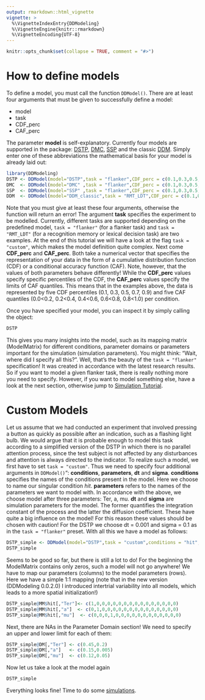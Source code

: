 ```yaml
---
output: rmarkdown::html_vignette
vignette: >
  %\VignetteIndexEntry{DDModeling}
  %\VignetteEngine{knitr::rmarkdown}
  %\VignetteEncoding{UTF-8}
---
```


```r
knitr::opts_chunk$set(collapse = TRUE, comment = "#>")
```

# How to define models
To define a model, you must call the function `DDModel()`. There are at least four arguments that must be given to successfully define a model:

* model
* task
* CDF_perc
* CAF_perc

The parameter **model** is self-explanatory. Currently four models are supported in the package:  [DSTP](https://psycnet.apa.org/buy/2010-14834-002), [DMC](https://www.ncbi.nlm.nih.gov/pubmed/25909766), [SSP](https://psycnet.apa.org/record/2011-23986-003) and the classic [DDM](https://psycnet.apa.org/record/1978-30970-001). Simply enter one of these abbreviations the mathematical basis for your model is already laid out:

```r
library(DDModeling)
DSTP <- DDModel(model="DSTP",task = "flanker",CDF_perc = c(0.1,0.3,0.5,0.7,0.9),CAF_perc = c(0.0,0.2,0.4,0.6,0.8,1.0))
DMC  <- DDModel(model="DMC" ,task = "flanker",CDF_perc = c(0.1,0.3,0.5,0.7,0.9),CAF_perc = c(0.0,0.2,0.4,0.6,0.8,1.0))
SSP  <- DDModel(model="SSP" ,task = "flanker",CDF_perc = c(0.1,0.3,0.5,0.7,0.9),CAF_perc = c(0.0,0.2,0.4,0.6,0.8,1.0))
DDM  <- DDModel(model="DDM_classic",task = "RMT_LDT",CDF_perc = c(0.1,0.3,0.5,0.7,0.9),CAF_perc = c(0.0,0.2,0.4,0.6,0.8,1.0))
```

Note that you must give at least these four arguments, otherwise the function will return an error! The argument **task** specifies the experiment to be modelled. Currently, different tasks are supported depending on the predefined model, `task = "flanker"` (for a flanker task) and `task = "RMT_LDT"` (for a recognition memory or lexical decision task) are two examples. At the end of this tutorial we will have a look at the flag `task = "custom"`, which makes the model definition quite complex. Next come **CDF_perc** and **CAF_perc**. Both take a numerical vector that specifies the representation of your data in the form of a cumulative distribution function (CDF) or a conditional accuracy function (CAF). Note, however, that the values of both parameters behave differently! While the **CDF_perc** values specify specific percentiles of the CDF, the **CAF_perc** values specify the limits of CAF quantiles. This means that in the examples above, the data is represented by five CDF percentiles (0.1, 0.3, 0.5, 0.7, 0.9) and five CAF quantiles (0.0<0.2, 0.2<0.4, 0.4<0.6, 0.6<0.8, 0.8<1.0) per condition.

Once you have specified your model, you can inspect it by simply calling the object:

```r
DSTP
```

This gives you many insights into the model, such as its mapping matrix (ModelMatrix) for different conditions, parameter domains or parameters important for the simulation (simulation parameters). You might think: "Wait, where did I specify all this?". Well, that's the beauty of the `task = "flanker"` specification! It was created in accordance with the latest research results. So if you want to model a given flanker task, there is really nothing more you need to specify. However, if you want to model something else, have a look at the next section, otherwise jump to [Simulation Tutorial](Model_simulation.html).

# Custom Models
Let us assume that we had conducted an experiment that involved pressing a button as quickly as possible after an indication, such as a flashing light bulb. We would argue that it is probable enough to model this task according to a simplified version of the DSTP in which there is no parallel attention process, since the test subject is not affected by any disturbances and attention is always directed to the indicator. To realize such a model, we first have to set `task = "custom"`. Thus we need to specify four additional arguments in `DDModel()`": **conditions**, **parameters**, **dt** and **sigma**. **conditions** specifies the names of the conditions present in the model. Here we choose to name our singular condition _hit_. **parameters** refers to the names of the parameters we want to model with. In accordance with the above, we choose model after three parameters: Ter, a, mu. **dt** and **sigma** are simulation parameters for the model. The former quantifies the integration constant of the process and the latter the diffusion coefficient. These have quite a big influence on the model! For this reason these values should be chosen with caution! For the DSTP we choose dt = 0.001 and sigma = 0.1 as in the `task = "flanker"` preset. With all this we have a model as follows:

```r
DSTP_simple <- DDModel(model="DSTP",task = "custom",conditions = "hit",parameter = c("Ter","a","mu"),dt = 0.001,sigma = 0.1,CDF_perc = c(0.1,0.3,0.5,0.7,0.9),CAF_perc = c(0.0,0.2,0.4,0.6,0.8,1.0))
DSTP_simple
```

Seems to be good so far, but there is still a lot to do! For the beginning the ModelMatrix contains only zeros, such a model will not go anywhere! We have to map our parameters (columns) to the model parameters (rows). Here we have a simple 1:1 mapping (note that in the new version (DDModeling 0.0.2.0) I introduced intertrial variability into all models, which leads to a more spatial initialization!)

```r
DSTP_simple@MM$hit[,"Ter"]<- c(1,0,0,0,0,0,0,0,0,0,0,0,0,0,0,0)
DSTP_simple@MM$hit[,"a"]  <- c(0,1,0,0,0,0,0,0,0,0,0,0,0,0,0,0)
DSTP_simple@MM$hit[,"mu"]  <- c(0,0,0,1,0,0,0,0,0,0,0,0,0,0,0,0)
```

Next, there are NAs in the Parameter Domain section! We need to specify an upper and lower limit for each of them:

```r
DSTP_simple@DM[,"Ter"] <- c(0.45,0.2)
DSTP_simple@DM[,"a"]   <- c(0.15,0.005)
DSTP_simple@DM[,"mu"]  <- c(0.12,0.05)
```

Now let us take a look at the model again

```r
DSTP_simple
```

Everything looks fine! Time to do some [simulations](Model_simulation.html).
